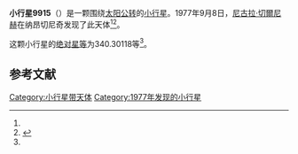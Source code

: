 {{Infobox planet
| bgcolour = #FFFFC0
| name = 9915 Potanin
| symbol = 
| image = 
| caption = 
| discovery = yes
| discovery_ref = 
| discoverer = [[尼古拉·切爾尼赫|尼古拉·切爾尼赫]]
| discovery_site = [[纳昂切尼奇|纳昂切尼奇]] 
| discovered = 1977年9月8日
| designations = yes
| mp_name = 
| named_after = 
| alt_names = 1977 RD2/ 1982 SP5 / 1987 RS2
| mp_category = [[主带小行星|主带小行星]]
| orbit_ref = <ref name="a">[http://ssd.jpl.nasa.gov/sbdb.cgi?sstr=9915 9915 Potanin] {{Wayback|url=http://ssd.jpl.nasa.gov/sbdb.cgi?sstr=9915 |date=20140902010609 }}，小行星數據庫瀏覽器（JPL Small-Body Database Browser）－[[美国国家航空航天局|美国国家航空航天局]]喷气推进实验室</ref>
| epoch = 2456400.5 (2013年4月18日更新)
| aphelion = {{convert|3.4944779|AU|km|3|abbr=on|lk=out}}
| perihelion = {{convert|2.3934367|AU|km|3|abbr=on}}
| semimajor = {{convert|2.9439573|AU|km|3|abbr=on}}
| eccentricity = 0.1870002
| period = 1844.99708 [[日|日]]<br />5.05[[儒略年|儒略年]]
| avg_speed = 
| inclination = 3.20034
| asc_node = 50.27835
| mean_anomaly = 
| arg_peri = 340.30118
| satellites = 
| physical_characteristics = yes
| dimensions = 
| mass = 
| density = 
| surface_grav = 
| escape_velocity = 
| sidereal_day = 
| axial_tilt = 
| pole_ecliptic_lat = 
| pole_ecliptic_lon = 
| albedo = 
| temperatures= 
| temp_name1 = 
| mean_temp_1 = 
| max_temp_1 = 
| temp_name2 = 
| max_temp_2 = 
| spectral_type = 
| abs_magnitude = 340.30118
}}

'''小行星9915'''（{{lang-en|9915 Potanin}}）是一颗围绕[[太阳|太阳]][[公转|公转]]的[[小行星|小行星]]。1977年9月8日，[[尼古拉·切爾尼赫|尼古拉·切爾尼赫]]在纳昂切尼奇发现了此天体<ref name="a" /><ref>{{cite news|title=小行星列表|url=http://cfa-www.harvard.edu/iau/lists/NumberedMPs.txt|accessdate=2013-07-08|newspaper=哈佛大学|archive-date=2008-05-17|archive-url=https://web.archive.org/web/20080517010638/http://cfa-www.harvard.edu/iau/lists/NumberedMPs.txt|dead-url=no}}</ref>。

这颗小行星的[[绝对星等|绝对星等]]为340.30118等<ref name="a" />。

==参考文献==
{{reflist}}
{{Minor Planet Number|[[小行星9914|小行星9914]]|[[小行星9916|小行星9916]]}}

{{小天体}}

[[Category:小行星带天体|Category:小行星带天体]]
[[Category:1977年发现的小行星|Category:1977年发现的小行星]]

{{asteroid-stub}}